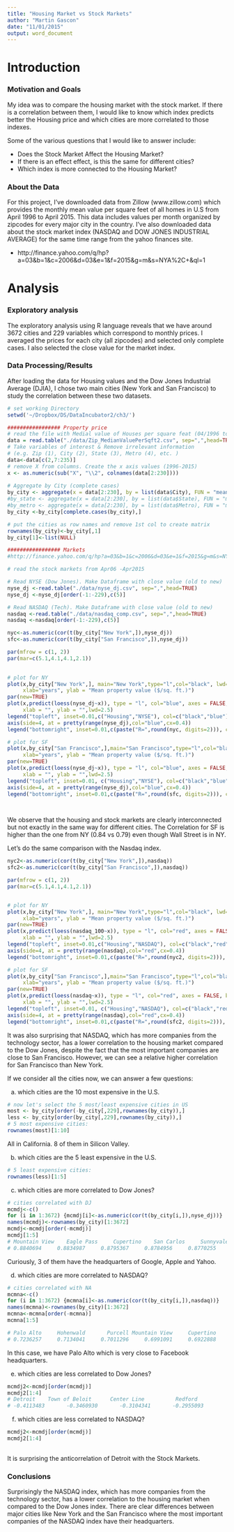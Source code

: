 ```yaml
---
title: "Housing Market vs Stock Markets"
author: "Martin Gascon"
date: "11/01/2015"
output: word_document
---
```

# Introduction
### Motivation and Goals

My idea was to compare the housing market with the stock market. If there is a correlation between them, I would like to know which index predicts better the Housing price and which cities are more correlated to those indexes. 

Some of the various questions that I would like to answer include: 

* Does the Stock Market Affect the Housing Market?
* If there is an effect effect, is this the same for different cities?
* Which index is more connected to the Housing Market?


### About the Data

For this project, I’ve downloaded data from Zillow (www.zillow.com) which provides the monthly mean value per square feet of all homes in U.S from April 1996 to April 2015. This data includes values per month organized by zipcodes for every major city in the country. I’ve also downloaded data about the stock market index (NASDAQ and DOW JONES INDUSTRIAL AVERAGE) for the same time range from the yahoo finances site.

* http://finance.yahoo.com/q/hp?a=03&b=1&c=2006&d=03&e=1&f=2015&g=m&s=NYA%2C+&ql=1

# Analysis

### Exploratory analysis

The exploratory analysis using R language reveals that we have around 3672 cities   and 229 variables which correspond to monthly prices. I averaged the prices for each city (all zipcodes) and selected only complete cases. I also selected the close value for the market index. 


### Data Processing/Results

After loading the data for Housing values and the Dow Jones Industrial Average (DJIA), I chose two main cities (New York and San Francisco) to study the correlation between these two datasets.  
  

```r
# set working Directory
setwd('~/Dropbox/DS/DataIncubator2/ch3/') 

################# Property price
# read the file with Medial value of Houses per square feat (04/1996 to 04/2015)
data = read.table("./data/Zip_MedianValuePerSqft2.csv", sep=",",head=TRUE)                            
# Take variables of interest & Remove irrelevant information 
# (e.g. Zip (1), City (2), State (3), Metro (4), etc. )
data<-data[c(2,7:235)]
# remove X from columns. Create the x axis values (1996-2015)
x <- as.numeric(sub("X", "\\2", colnames(data[2:230])))
 
# Aggregate by City (complete cases)
by_city <- aggregate(x = data[2:230], by = list(data$City), FUN = "mean",na.rm = TRUE)
#by_state <- aggregate(x = data[2:230], by = list(data$State), FUN = "mean",na.rm = TRUE)
#by_metro <- aggregate(x = data[2:230], by = list(data$Metro), FUN = "mean",na.rm = TRUE)
by_city <-by_city[complete.cases(by_city),]

# put the cities as row names and remove 1st col to create matrix
rownames(by_city)<-by_city[,1]
by_city[1]<-list(NULL)

################# Markets
#http://finance.yahoo.com/q/hp?a=03&b=1&c=2006&d=03&e=1&f=2015&g=m&s=NYA%2C+&ql=1

# read the stock markets from Apr06 -Apr2015

# Read NYSE (Dow Jones). Make Dataframe with close value (old to new)
nyse_dj <-read.table("./data/nyse_dj.csv", sep=",",head=TRUE) 
nyse_dj <-nyse_dj[order(-1:-229),c(5)]

# Read NASDAQ (Tech). Make Dataframe with close value (old to new)
nasdaq <-read.table("./data/nasdaq_comp.csv", sep=",",head=TRUE) 
nasdaq <-nasdaq[order(-1:-229),c(5)]

nyc<-as.numeric(cor(t(by_city["New York",]),nyse_dj))
sfc<-as.numeric(cor(t(by_city["San Francisco",]),nyse_dj))

par(mfrow = c(1, 2))
par(mar=c(5.1,4.1,4.1,2.1))
 

# plot for NY
plot(x,by_city["New York",], main="New York",type="l",col="black", lwd=2.5,
     xlab="years", ylab = "Mean property value ($/sq. ft.)")
par(new=TRUE)
plot(x,predict(loess(nyse_dj~x)), type = "l", col="blue", axes = FALSE, bty = "n", 
     xlab = "", ylab = "",lwd=2.5)
legend("topleft", inset=0.01,c("Housing","NYSE"), col=c("black","blue"),lwd=c(2.5,2.5),cex=0.7)
axis(side=4, at = pretty(range(nyse_dj),col="blue",cx=0.4))
legend("bottomright", inset=0.01,c(paste("R=",round(nyc, digits=2))), col=c("black"),cex=0.7)

# plot for SF
plot(x,by_city["San Francisco",],main="San Francisco",type="l",col="black", lwd=2.5,
     xlab="years", ylab = "Mean property value ($/sq. ft.)")
par(new=TRUE)
plot(x,predict(loess(nyse_dj~x)), type = "l", col="blue", axes = FALSE, bty = "n", 
     xlab = "", ylab = "",lwd=2.5)
legend("topleft", inset=0.01, c("Housing","NYSE"), col=c("black","blue"),lwd=c(2.5,2.5),cex=0.7)
axis(side=4, at = pretty(range(nyse_dj),col="blue",cx=0.4))
legend("bottomright", inset=0.01,c(paste("R=",round(sfc, digits=2))), col=c("black"),cex=0.7)

 
```


We observe that the housing and stock markets are clearly interconnected but not exactly in the same way for different cities. The Correlation for SF is higher than the one from NY (0.84 vs 0.79) even though Wall Street is in NY. 

Let's do the same comparison with the Nasdaq index. 

```r

nyc2<-as.numeric(cor(t(by_city["New York",]),nasdaq))
sfc2<-as.numeric(cor(t(by_city["San Francisco",]),nasdaq))

par(mfrow = c(1, 2))
par(mar=c(5.1,4.1,4.1,2.1))


# plot for NY
plot(x,by_city["New York",], main="New York",type="l",col="black", lwd=2.5,
     xlab="years", ylab = "Mean property value ($/sq. ft.)")
par(new=TRUE)
plot(x,predict(loess(nasdaq_100~x)), type = "l", col="red", axes = FALSE, bty = "n", 
     xlab = "", ylab = "",lwd=2.5)
legend("topleft", inset=0.01,c("Housing","NASDAQ"), col=c("black","red"),lwd=c(2.5,2.5),cex=0.7)
axis(side=4, at = pretty(range(nasdaq),col="red",cx=0.4))
legend("bottomright", inset=0.01,c(paste("R=",round(nyc2, digits=2))), col=c("black"),cex=0.7)

# plot for SF
plot(x,by_city["San Francisco",],main="San Francisco",type="l",col="black", lwd=2.5,
     xlab="years", ylab = "Mean property value ($/sq. ft.)")
par(new=TRUE)
plot(x,predict(loess(nasdaq~x)), type = "l", col="red", axes = FALSE, bty = "n", 
     xlab = "", ylab = "",lwd=2.5)
legend("topleft", inset=0.01, c("Housing","NASDAQ"), col=c("black","red"),lwd=c(2.5,2.5),cex=0.7)
axis(side=4, at = pretty(range(nasdaq),col="red",cx=0.4))
legend("bottomright", inset=0.01,c(paste("R=",round(sfc2, digits=2))), col=c("black"),cex=0.7)

```

It was also surprising that NASDAQ, which has more companies from the technology sector, has a lower correlation to the housing market compared to the Dow Jones, despite the fact that the most important companies are close to San Francisco. However, we can see a relative higher correlation for San Francisco than New York. 

If we consider all the cities now, we can answer a few questions:

a) which cities are the 10 most expensive in the U.S. 
```r
# now let's select the 5 most/least expensive cities in US
most <- by_city[order(-by_city[,229],rownames(by_city)),] 
less <- by_city[order(by_city[,229],rownames(by_city)),]
# 5 most expensive cities:
rownames(most)[1:10]
```
All in California. 8 of them in Silicon Valley. 

b) which cities are the 5 least expensive in the U.S. 
```r
# 5 least expensive cities:
rownames(less)[1:5]
```
 
c) which cities are more correlated to Dow Jones?
```r
# cities correlated with DJ
mcmdj<-c()
for (i in 1:3672) {mcmdj[i]<-as.numeric(cor(t(by_city[i,]),nyse_dj))}
names(mcmdj)<-rownames(by_city)[1:3672]
mcmdj<-mcmdj[order(-mcmdj)]
mcmdj[1:5]
# Mountain View    Eagle Pass     Cupertino    San Carlos     Sunnyvale 
# 0.8840694     0.8834987     0.8795367     0.8784956     0.8770255 
```
Curiously, 3 of them have the headquarters of Google, Apple and Yahoo.  

d) which cities are more correlated to NASDAQ?
```r
# cities correlated with NA
mcmna<-c()
for (i in 1:3672) {mcmna[i]<-as.numeric(cor(t(by_city[i,]),nasdaq))}
names(mcmna)<-rownames(by_city)[1:3672]
mcmna<-mcmna[order(-mcmna)]
mcmna[1:5]

# Palo Alto     Hohenwald       Purcell Mountain View     Cupertino 
# 0.7236257     0.7134041     0.7011296     0.6991091     0.6922888 
```
In this case, we have Palo Alto which is very close to Facebook headquarters. 
 
e) which cities are less correlated to Dow Jones?
```r
mcmdj2<-mcmdj[order(mcmdj)]
mcmdj2[1:4]
# Detroit    Town of Beloit      Center Line          Redford  
# -0.4113483       -0.3460930       -0.3104341       -0.2955093   
```


f) which cities are less correlated to NASDAQ?
```r
mcmdj2<-mcmdj[order(mcmdj)]
mcmdj2[1:4]
 
```

It is surprising the anticorrelation of Detroit with the Stock Markets.

### Conclusions

Surprisingly the NASDAQ index, which has more companies from the technology sector, has a lower correlation to the housing market when compared to the Dow Jones index. There are clear differences between major cities like New York and the San Francisco where the most important companies of the NASDAQ index have their headquarters.   


